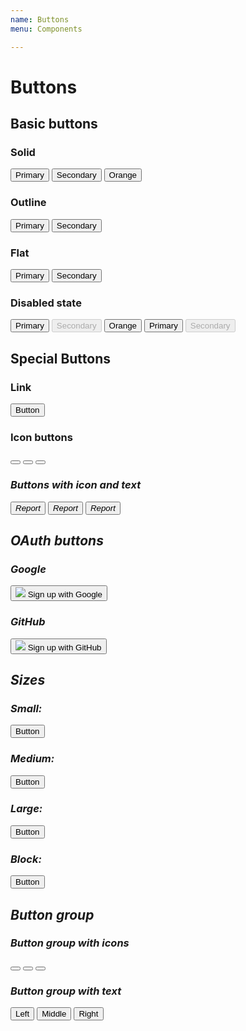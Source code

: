 ```yaml
---
name: Buttons
menu: Components

---
```


# Buttons

## Basic buttons

### Solid
<Playground>
  <button className="btn btn-primary mr-2">Primary</button>
  <button className="btn btn-secondary mr-2">Secondary</button>
  <button className="btn btn-orange mr-2">Orange</button>
</Playground>

### Outline
<Playground>
  <button className="btn btn-outline-primary mr-2">Primary</button>
  <button className="btn btn-outline-secondary">Secondary</button>
</Playground>

### Flat
<Playground>
  <button className="btn btn-primary btn-flat mr-2">Primary</button>
  <button className="btn btn-secondary btn-flat">Secondary</button>
</Playground>

### Disabled state
<Playground>
  <button className="btn btn-primary disabled mr-2">Primary</button>
  <button className="btn btn-secondary mr-2" disabled>Secondary</button>
  <button className="btn btn-orange disabled">Orange</button>
  <button className="btn btn-outline-primary disabled mr-2 mt-2">Primary</button>
  <button className="btn btn-outline-secondary mt-2" disabled>Secondary</button>
</Playground>

## Special Buttons

### Link
<Playground>
   <button className="btn btn-link">Button</button>
</Playground>

### Icon buttons

<Playground>
<button type="button" className="btn btn-icon btn-sm mr-2"><i className="mi mi-trash" aria-hidden="true" /> </button>
<button type="button" className="btn btn-icon btn-md mr-2"><i className="mi mi-trash" aria-hidden="true" /> </button>
<button type="button" className="btn btn-icon btn-lg mr-2"><i className="mi mi-trash" aria-hidden="true" /> </button>
</Playground>

### Buttons with icon and text

<Playground>
<button type="button" className="btn btn-secondary btn-sm mr-2"><i className="mi mi-check-list" aria-hidden="true" /><span>Report</span> </button>
<button type="button" className="btn btn-secondary btn-md mr-2"><i className="mi mi-check-list" aria-hidden="true" /><span>Report</span> </button>
<button type="button" className="btn btn-secondary btn-lg mr-2"><i className="mi mi-check-list" aria-hidden="true" /><span>Report</span> </button>
</Playground>


## OAuth buttons

### Google
<Playground>
  <button className="btn btn-login btn-google">
    <span className="btn-login-icon"><img src={google}/></span>
    <span className="btn-login-text">Sign up with Google</span>
  </button>
</Playground>

### GitHub
<Playground>
   <button className="btn btn-login btn-github">
    <span className="btn-login-icon"><img src={github}/></span>
    <span className="btn-login-text">Sign up with GitHub</span>
  </button>
</Playground>

## Sizes

### Small:
<Playground>
   <button className="btn btn-primary btn-sm">Button</button>
</Playground>

### Medium:
<Playground>
   <button className="btn btn-primary">Button</button>
</Playground>

### Large:
<Playground>
   <button className="btn btn-primary btn-lg">Button</button>
</Playground>

### Block:
<Playground>
   <button className="btn btn-primary btn-block">Button</button>
</Playground>

## Button group
### Button group with icons

<Playground>
<div className="btn-group" role="group" aria-label="Basic example">
  <button type="button" className="btn btn-secondary"><i className="fa fa-area-chart" aria-hidden="true"></i></button>
  <button type="button" className="btn btn-secondary"><i className="fa fa-pencil-square-o" aria-hidden="true"></i></button>
  <button type="button" className="btn btn-secondary"><i className="fa fa-trash-o" aria-hidden="true"></i></button>
</div>
</Playground>

### Button group with text

<Playground>
<div className="btn-group" role="group" aria-label="Basic example">
  <button type="button" className="btn btn-secondary">Left</button>
  <button type="button" className="btn btn-secondary">Middle</button>
  <button type="button" className="btn btn-secondary">Right</button>
</div>
</Playground>